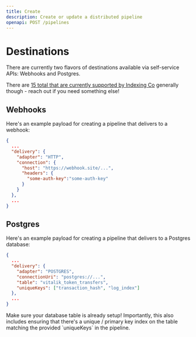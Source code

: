 ```yaml
---
title: Create
description: Create or update a distributed pipeline
openapi: POST /pipelines
---
```


# Destinations

There are currently two flavors of destinations available via self-service APIs: Webhooks and Postgres.

There are [15 total that are currently supported by Indexing Co](https://indexing-co.notion.site/16e25f031053805da10cf65179f977c6?v=097aa09c71c845db9f88d773385d1f5e) generally though - reach out if you need something else!

## Webhooks

Here's an example payload for creating a pipeline that delivers to a webhook:

```json
{
  ...
  "delivery": {
    "adapter": "HTTP",
    "connection": {
      "host": "https://webhook.site/...",
      "headers": {
        "some-auth-key":"some-auth-key"
      }
    }
  },
  ...
}
```

## Postgres

Here's an example payload for creating a pipeline that delivers to a Postgres database:

```json
{
  ...
  "delivery": {
    "adapter": "POSTGRES",
    "connectionUri": "postgres://...",
    "table": "vitalik_token_transfers",
    "uniqueKeys": ["transaction_hash", "log_index"]
  },
  ...
}
```

<Note>
  Make sure your database table is already setup! Importantly, this also includes ensuring that there's a unique / primary key index on the table matching the provided `uniqueKeys` in the pipeline.
</Note>
